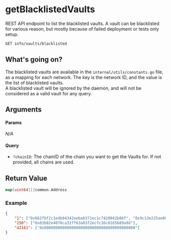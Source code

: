 # getBlacklistedVaults
REST API endpoint to list the blacklisted vaults. A vault can be blacklisted for various reason, but mostly because of failed deployment or tests only setup.

```bash
GET info/vaults/blacklisted
```

## What's going on?
The blacklisted vaults are available in the `internal/utils/constants.go` file, as a mapping for each network. The key is the network ID, and the value is the list of blacklisted vaults.  
A blacklisted vault will be ignored by the daemon, and will not be considered as a valid vault for any query.

## Arguments
#### Params
*N/A*

#### Query
- `?chainID`: The chainID of the chain you want to get the Vaults for. If not provided, all chains are used.

## Return Value

```go
map[uint64][]common.Address
```

### Example
```json
{
	"1": ["0x662fbf2c1e4b04342eeba6371ec1c7420042b86f", "0x9c13e225ae007731caa49fd17a41379ab1a489f4"],
	"250": ["0x03b82e4070ca32ff63a03f2ecfc16c0165689a9d"],
	"42161": ["0x0000000000000000000000000000000000000000"]
}
```